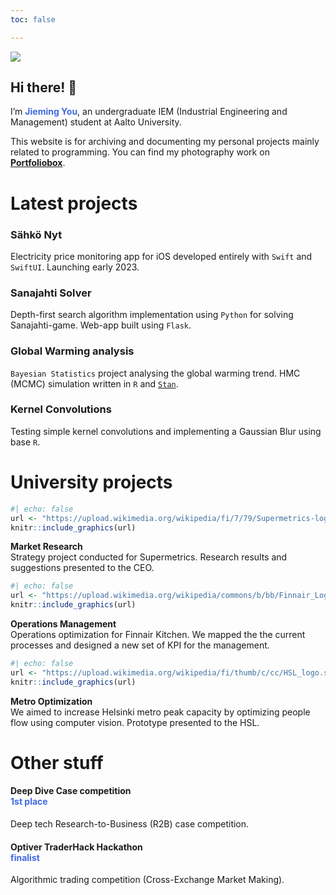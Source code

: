 ```yaml
---
toc: false

---
```



::: {.grid}

::: {.profile-photo .g-col-12 .g-col-md-6}
![](assets/profile.png)
:::

::: {.g-col-12 .g-col-md-6}
## Hi there! [👋]{.waving-hand}

I'm [**Jieming You**]{style="color: RoyalBlue;"}, an undergraduate IEM (Industrial Engineering and Management) student at Aalto University.

This website is for archiving and documenting my personal projects mainly related to programming. You can find my photography work on [**Portfoliobox**](https://jieming.portfoliobox.net).

:::

:::

# Latest projects {.centertitle}

::: {.grid}

::: {.project .g-col-12 .g-col-md-6 onclick=location.href='https://jieming.me/sahkonyt.html' onmouseover="" style="cursor: pointer;"}
### Sähkö Nyt
Electricity price monitoring app for iOS developed entirely with ```Swift``` and ```SwiftUI```. Launching early 2023.
:::

::: {.project .g-col-12 .g-col-md-6 onclick=location.href='https://1gd7kf.deta.dev' onmouseover="" style="cursor: pointer;"}
### Sanajahti Solver
Depth-first search algorithm implementation using ```Python``` for solving Sanajahti-game. Web-app built using ```Flask```.
:::

::: {.project .g-col-12 .g-col-md-6 onclick=location.href='https://jieming.me/bayesian.html' onmouseover="" style="cursor: pointer;"}
### Global Warming analysis
```Bayesian Statistics``` project analysing the global warming trend. HMC (MCMC) simulation written in ```R``` and [```Stan```](https://mc-stan.org).
:::

::: {.project .g-col-12 .g-col-md-6 onclick=location.href='https://jieming.me/convolution.html' onmouseover="" style="cursor: pointer;"}
### Kernel Convolutions
Testing simple kernel convolutions and implementing a Gaussian Blur using base ```R```.
:::

:::

# University projects {.centertitle}

::: {.grid}
::: {.logo .g-col-6 .g-col-md-6 layout="[[-1], [1], [-1]]" onclick=location.href='https://supermetrics.com' onmouseover="" style="cursor: pointer;"}
```r
#| echo: false
url <- "https://upload.wikimedia.org/wikipedia/fi/7/79/Supermetrics-logo.png"
knitr::include_graphics(url)
```
:::

::: {.desc .g-col-6 .g-col-md-6}
**Market Research**<br/>
Strategy project conducted for Supermetrics. Research results and suggestions presented to the CEO.
:::

::: {.g-col-6 .g-col-md-6 layout="[[-1], [1], [-1]]" onclick=location.href='https://www.finnair.com' onmouseover="" style="cursor: pointer;"}
```r
#| echo: false
url <- "https://upload.wikimedia.org/wikipedia/commons/b/bb/Finnair_Logo.svg"
knitr::include_graphics(url)
```
:::
::: {.desc .g-col-6 .g-col-md-6}
**Operations Management**<br/>
Operations optimization for Finnair Kitchen. We mapped the the 
current processes and designed a new set of KPI for the management.
:::

::: {.g-col-6 .g-col-md-6 layout="[[-1], [1], [-1]]" onclick=location.href='https://www.hsl.fi' onmouseover="" style="cursor: pointer;"}
```r
#| echo: false
url <- "https://upload.wikimedia.org/wikipedia/fi/thumb/c/cc/HSL_logo.svg/1280px-HSL_logo.svg.png"
knitr::include_graphics(url)
```
:::
::: {.desc .g-col-6 .g-col-md-6}
**Metro Optimization**<br/>
We aimed to increase Helsinki metro peak capacity by optimizing people flow
using computer vision. Prototype presented to the HSL.
:::
:::

# Other stuff {.centertitle}

::: {.grid}

::: {.project .g-col-6 .g-col-md-6 onclick=location.href='https://deep-dive-8f0636.webflow.io' onmouseover="" style="cursor: pointer;"}
#### Deep Dive Case competition <br/> [1st place]{style="color: RoyalBlue;"}
Deep tech Research-to-Business (R2B) case competition.
:::

::: {.project .g-col-6 .g-col-md-6 onclick=location.href='https://optiver.com/competitions/traderhack2022/' onmouseover="" style="cursor: pointer;"}
#### Optiver TraderHack Hackathon <br/> [finalist]{style="color: RoyalBlue;"}
Algorithmic trading competition (Cross-Exchange Market Making).
:::

:::




